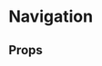 

<Meta title='Partials|Navigation' component={Navigation} decorators={[withKnobs]} />

# Navigation

<Preview>
  <Story name="Regular">
    <Navigation 
      links={[
        {
          label: "Products",
          url: "/",
          internal: false
        },
        {
          label: "Parts & Services",
          url: "/",
          internal: false
        },
        {
          label: "Contact",
          url: "/",
          internal: false
        }
      ]}
    />
  </Story>
</Preview>

## Props

<Props of={Navigation} />
